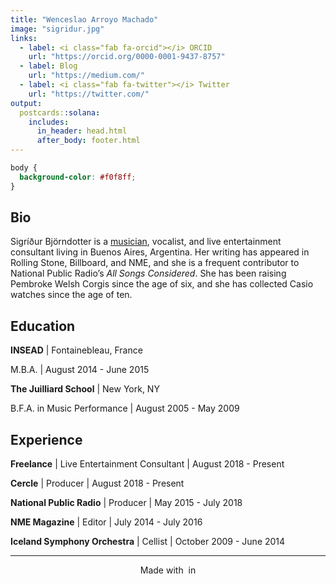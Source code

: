 ```yaml
---
title: "Wenceslao Arroyo Machado"
image: "sigridur.jpg"
links:
  - label: <i class="fab fa-orcid"></i> ORCID
    url: "https://orcid.org/0000-0001-9437-8757"
  - label: Blog
    url: "https://medium.com/"
  - label: <i class="fab fa-twitter"></i> Twitter
    url: "https://twitter.com/"
output:
  postcards::solana:
    includes:
      in_header: head.html
      after_body: footer.html
---
```


```css
body {
  background-color: #f0f8ff;
}
```

## Bio

Sigríður Björndotter is a [musician]('https://warroyomachado.com'), vocalist, and live entertainment consultant living in Buenos Aires, Argentina. Her writing has appeared in Rolling Stone, Billboard, and NME, and she is a frequent contributor to National Public Radio's *All Songs Considered*. She has been raising Pembroke Welsh Corgis since the age of six, and she has collected Casio watches since the age of ten. <i class="fab fa-twitter"></i>

## Education

**INSEAD** \| Fontainebleau, France

M.B.A. \| August 2014 - June 2015

**The Juilliard School** \| New York, NY

B.F.A. in Music Performance \| August 2005 - May 2009

## Experience

**Freelance** \| Live Entertainment Consultant \| August 2018 - Present

**Cercle** \| Producer \| August 2018 - Present

**National Public Radio** \| Producer \| May 2015 - July 2018

**NME Magazine** \| Editor \| July 2014 - July 2016

**Iceland Symphony Orchestra** \| Cellist \| October 2009 - June 2014

<footer>
<hr>
<p style="text-align:center">Made with <i class="fas fa-heart"></i>&nbsp;in <i class="fab fa-r-project"></i></p>
</footer>
